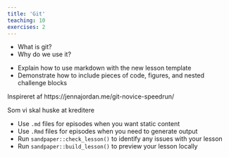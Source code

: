 ```yaml
---
title: 'Git'
teaching: 10
exercises: 2
---
```


:::::::::::::::::::::::::::::::::::::: questions 

- What is git?
- Why do we use it?

::::::::::::::::::::::::::::::::::::::::::::::::

::::::::::::::::::::::::::::::::::::: objectives

- Explain how to use markdown with the new lesson template
- Demonstrate how to include pieces of code, figures, and nested challenge blocks

::::::::::::::::::::::::::::::::::::::::::::::::

Inspireret af https://jennajordan.me/git-novice-speedrun/

Som vi skal huske at kreditere


::::::::::::::::::::::::::::::::::::: keypoints 

- Use `.md` files for episodes when you want static content
- Use `.Rmd` files for episodes when you need to generate output
- Run `sandpaper::check_lesson()` to identify any issues with your lesson
- Run `sandpaper::build_lesson()` to preview your lesson locally

::::::::::::::::::::::::::::::::::::::::::::::::

